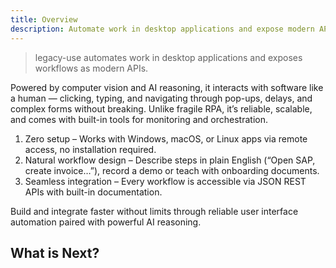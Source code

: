 ```yaml
---
title: Overview
description: Automate work in desktop applications and expose modern APIs.
---
```


> legacy-use automates work in desktop applications and exposes workflows as modern APIs.

Powered by computer vision and AI reasoning, it interacts with software like a human — clicking, typing, and navigating through pop-ups, delays, and complex forms without breaking. Unlike fragile RPA, it’s reliable, scalable, and comes with built-in tools for monitoring and orchestration.

1. Zero setup – Works with Windows, macOS, or Linux apps via remote access, no installation required.
2. Natural workflow design – Describe steps in plain English (“Open SAP, create invoice…”), record a demo or teach with onboarding documents.
3. Seamless integration – Every workflow is accessible via JSON REST APIs with built-in documentation.

Build and integrate faster without limits through reliable user interface automation paired with powerful AI reasoning.

## What is Next?

<Cards>
  <Card title="Learn more about Next.js" href="https://nextjs.org/docs" />
  <Card title="Learn more about Fumadocs" href="https://fumadocs.vercel.app" />
</Cards>
